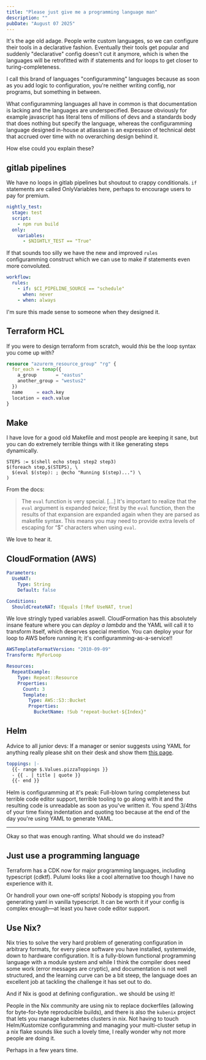 ```yaml
---
title: "Please just give me a programming language man"
description: ""
pubDate: "August 07 2025"
---
```


It's the age old adage. People write custom languages, so we can
configure their tools in a declarative fashion. Eventually their
tools get popular and suddenly "declarative" config doesn't cut
it anymore, which is when the languages will be retrofitted with
if statements and for loops to get closer to turing-completeness.

I call this brand of languages "configuramming" languages because
as soon as you add logic to configuration, you're neither writing
config, nor programs, but something in between.

What configuramming languages all have in common is that
documentation is lacking and the languages are underspecified.
Because obviously for example javascript has literal tens of
millions of devs and a standards body that does nothing but
specify the language, whereas the configuramming language
designed in-house at atlassian is an expression of technical
debt that accrued over time with no overarching design behind it.

How else could you explain these?

## gitlab pipelines

We have no loops in gitlab pipelines but shoutout to crappy
conditionals. `if` statements are called OnlyVariables here,
perhaps to encourage users to pay for premium.

```yaml
nightly_test:
  stage: test
  script:
    - npm run build
  only:
    variables:
      - $NIGHTLY_TEST == "True"
```

If that sounds too silly we have the new and improved `rules`
configuramming construct which we can use to make if statements
even more convoluted.

```yaml
workflow:
  rules:
    - if: $CI_PIPELINE_SOURCE == "schedule"
      when: never
    - when: always
```

I'm sure this made sense to someone when they designed it.

## Terraform HCL

If you were to design terraform from scratch, would _this_ be the
loop syntax you come up with?

```terraform
resource "azurerm_resource_group" "rg" {
  for_each = tomap({
    a_group       = "eastus"
    another_group = "westus2"
  })
  name     = each.key
  location = each.value
}
```

## Make

I have love for a good old Makefile and most people are keeping
it sane, but you can do extremely terrible things with it like
generating steps dynamically.

```make
STEPS := $(shell echo step1 step2 step3)
$(foreach step,$(STEPS), \
  $(eval $(step): ; @echo "Running $(step)...") \
)
```

From the docs:

> The `eval` function is very special. [...] It's important to
> realize that the `eval` argument is expanded _twice_; first by the `eval` function, then the results of that expansion are expanded again when they are parsed as makefile syntax. This means you may need to provide extra levels of escaping for “$” characters when using `eval`.

We love to hear it.

## CloudFormation (AWS)

```yaml
Parameters:
  UseNAT:
    Type: String
    Default: false

Conditions:
  ShouldCreateNAT: !Equals [!Ref UseNAT, true]
```

We love stringly typed variables aswell. CloudFormation has this absolutely insane feature where you can _deploy a lambda_ and the YAML will call it to transform itself, which deserves special mention. You can deploy your for loop to AWS before running it; it's configuramming-as-a-service!!

```yaml
AWSTemplateFormatVersion: "2010-09-09"
Transform: MyForLoop

Resources:
  RepeatExample:
    Type: Repeat::Resource
    Properties:
      Count: 3
      Template:
        Type: AWS::S3::Bucket
        Properties:
          BucketName: !Sub "repeat-bucket-${Index}"
```

## Helm

Advice to all junior devs: If a manager or senior suggests using
YAML for anything really please shit on their desk and show them
[this page](https://noyaml.com).

```yaml
toppings: |-
  {{- range $.Values.pizzaToppings }}
  - {{ . | title | quote }}
  {{- end }}
```

Helm is configuramming at it's peak: Full-blown turing
completeness but terrible code editor support, terrible tooling
to go along with it and the resulting code is unreadable as soon
as you've written it. You spend 3/4ths of your time fixing
indentation and quoting too because at the end of the day you're
using YAML to generate YAML.

---

Okay so that was enough ranting. What should we do instead?

## Just use a programming language

Terraform has a CDK now for major programming languages,
including typescript (cdktf). Pulumi looks like a cool
alternative too though I have no experience with it.

Or handroll your own one-off scripts! Nobody is stopping you from
generating yaml in vanilla typescript. It can be worth it if your
config is complex enough—at least you have code editor support.

## Use Nix?

Nix tries to solve the very hard problem of generating
configuration in arbitrary formats, for every piece software you
have installed, systemwide, down to hardware configuration. It is
a fully-blown functional programming language with a module
system and while I think the compiler does need some work
(error messages are cryptic), and documentation is not well
structured, and the learning curve can be a bit steep, the
language does an excellent job at tackling the challenge it has
set out to do.

And if Nix is good at defining configuration.. we should be using it!

People in the Nix community are using nix to replace
dockerfiles (allowing for byte-for-byte reproducible builds), and
there is also the `kubenix` project that lets you manage
kubernetes clusters in nix. Not having to touch Helm/Kustomize
configuramming and managing your multi-cluster setup in a nix
flake sounds like such a lovely time, I really wonder why not
more people are doing it.

Perhaps in a few years time.
